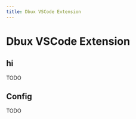 ```yaml
---
title: Dbux VSCode Extension
---
```

# Dbux VSCode Extension


<!-- NOTE: we want a TOC on the side, but not inline. -->
<!-- see https://docusaurus.io/docs/markdown-features/inline-toc -->
<div style={{display: 'none'}}>
  <TOCInline toc={toc} />
</div>

## hi

TODO


## Config

TODO
